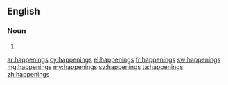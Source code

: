==English==

===Noun===
{{head|en|plural}}

# {{plural of|happening|lang=en}}

[[ar:happenings]]
[[cy:happenings]]
[[el:happenings]]
[[fr:happenings]]
[[sw:happenings]]
[[mg:happenings]]
[[my:happenings]]
[[sv:happenings]]
[[ta:happenings]]
[[zh:happenings]]